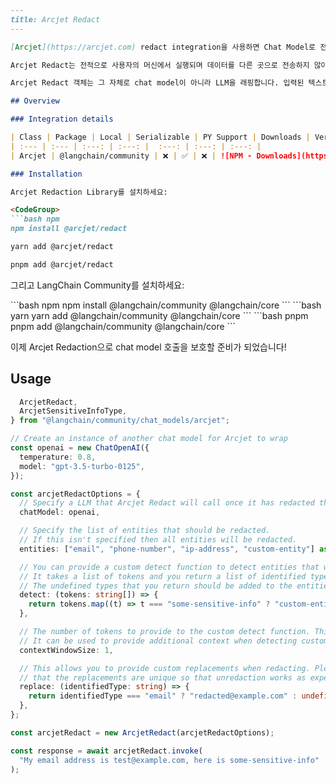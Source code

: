 ```markdown
---
title: Arcjet Redact
---

[Arcjet](https://arcjet.com) redact integration을 사용하면 Chat Model로 전송하기 전에 프롬프트에서 민감한 사용자 정보를 삭제할 수 있습니다.

Arcjet Redact는 전적으로 사용자의 머신에서 실행되며 데이터를 다른 곳으로 전송하지 않아 최고 수준의 개인정보 보호와 성능을 보장합니다.

Arcjet Redact 객체는 그 자체로 chat model이 아니라 LLM을 래핑합니다. 입력된 텍스트를 삭제한 다음 래핑된 chat model의 출력을 반환하기 전에 삭제를 해제합니다.

## Overview

### Integration details

| Class | Package | Local | Serializable | PY Support | Downloads | Version |
| :--- | :--- | :---: | :---: |  :---: | :---: | :---: |
| Arcjet | @langchain/community | ❌ | ✅ | ❌ | ![NPM - Downloads](https://img.shields.io/npm/dm/@langchain/community?style=flat-square&label=%20&) | ![NPM - Version](https://img.shields.io/npm/v/@langchain/community?style=flat-square&label=%20&) |

### Installation

Arcjet Redaction Library를 설치하세요:

<CodeGroup>
```bash npm
npm install @arcjet/redact
```
```bash yarn
yarn add @arcjet/redact
```
```bash pnpm
pnpm add @arcjet/redact
```
</CodeGroup>

그리고 LangChain Community를 설치하세요:

<CodeGroup>
```bash npm
npm install @langchain/community @langchain/core
```
```bash yarn
yarn add @langchain/community @langchain/core
```
```bash pnpm
pnpm add @langchain/community @langchain/core
```
</CodeGroup>

이제 Arcjet Redaction으로 chat model 호출을 보호할 준비가 되었습니다!

## Usage

```typescript
  ArcjetRedact,
  ArcjetSensitiveInfoType,
} from "@langchain/community/chat_models/arcjet";

// Create an instance of another chat model for Arcjet to wrap
const openai = new ChatOpenAI({
  temperature: 0.8,
  model: "gpt-3.5-turbo-0125",
});

const arcjetRedactOptions = {
  // Specify a LLM that Arcjet Redact will call once it has redacted the input.
  chatModel: openai,

  // Specify the list of entities that should be redacted.
  // If this isn't specified then all entities will be redacted.
  entities: ["email", "phone-number", "ip-address", "custom-entity"] as ArcjetSensitiveInfoType[],

  // You can provide a custom detect function to detect entities that we don't support yet.
  // It takes a list of tokens and you return a list of identified types or undefined.
  // The undefined types that you return should be added to the entities list if used.
  detect: (tokens: string[]) => {
    return tokens.map((t) => t === "some-sensitive-info" ? "custom-entity" : undefined)
  },

  // The number of tokens to provide to the custom detect function. This defaults to 1.
  // It can be used to provide additional context when detecting custom entity types.
  contextWindowSize: 1,

  // This allows you to provide custom replacements when redacting. Please ensure
  // that the replacements are unique so that unredaction works as expected.
  replace: (identifiedType: string) => {
    return identifiedType === "email" ? "redacted@example.com" : undefined;
  },
};

const arcjetRedact = new ArcjetRedact(arcjetRedactOptions);

const response = await arcjetRedact.invoke(
  "My email address is test@example.com, here is some-sensitive-info"
);
```

```typescript

```
```